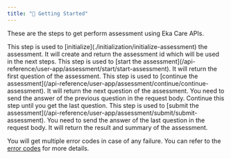 ```yaml
---
title: "🚀 Getting Started"
---
```


These are the steps to get perform assessment using Eka Care APIs.
    
<Steps>
  <Step title="Initialization">
    This step is used to [initialize](./initialization/initialize-assessment) the assessment. It will create and return the assessment id which will be used in the next steps.
  </Step>
  <Step title="Start Assessment">
    This step is used to [start the assessment](/api-reference/user-app/assessment/start/start-assessment). It will return the first question of the assessment.
  </Step>
  <Step title="Continue Assessment">
    This step is used to [continue the assessment](/api-reference/user-app/assessment/continue/continue-assessment). It will return the next question of the assessment. You need to send the answer of the previous question in the request body. Continue this step until you get the last question.
  </Step>
  <Step title="Submit Assessment">
    This step is used to [submit the assessment](/api-reference/user-app/assessment/submit/submit-assessment). You need to send the answer of the last question in the request body. It will return the result and summary of the assessment.
  </Step>
</Steps>

You will get multiple error codes in case of any failure. You can refer to the [error codes](/api-reference/general-tools/assessment/error-codes) for more details.
